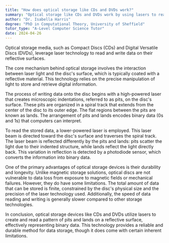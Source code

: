 ```yaml
---
title: "How does optical storage like CDs and DVDs work?"
summary: "Optical storage like CDs and DVDs work by using lasers to read and write data on their reflective surfaces."
author: "Dr. Isabella Harris"
degree: "PhD in Computational Theory, University of Sheffield"
tutor_type: "A-Level Computer Science Tutor"
date: 2024-04-26
---
```


Optical storage media, such as Compact Discs (CDs) and Digital Versatile Discs (DVDs), leverage laser technology to read and write data on their reflective surfaces.

The core mechanism behind optical storage involves the interaction between laser light and the disc's surface, which is typically coated with a reflective material. This technology relies on the precise manipulation of light to store and retrieve digital information.

The process of writing data onto the disc begins with a high-powered laser that creates microscopic indentations, referred to as pits, on the disc's surface. These pits are organized in a spiral track that extends from the center of the disc to its outer edge. The flat regions between the pits are known as lands. The arrangement of pits and lands encodes binary data (0s and 1s) that computers can interpret.

To read the stored data, a lower-powered laser is employed. This laser beam is directed toward the disc's surface and traverses the spiral track. The laser beam is reflected differently by the pits and lands: pits scatter the light due to their indented structure, while lands reflect the light directly back. This variation in reflection is detected by a photodiode sensor, which converts the information into binary data.

One of the primary advantages of optical storage devices is their durability and longevity. Unlike magnetic storage solutions, optical discs are not vulnerable to data loss from exposure to magnetic fields or mechanical failures. However, they do have some limitations. The total amount of data that can be stored is finite, constrained by the disc's physical size and the precision of the laser technology used. Additionally, the speed of data reading and writing is generally slower compared to other storage technologies.

In conclusion, optical storage devices like CDs and DVDs utilize lasers to create and read a pattern of pits and lands on a reflective surface, effectively representing binary data. This technology provides a reliable and durable method for data storage, though it does come with certain inherent limitations.
    